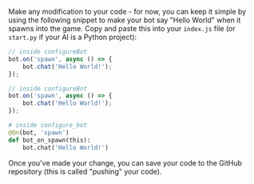 
<Tabs>
<TabItem value="ide_start_js" label="JavaScript" default>

Make any modification to your code - for now, you can keep it simple by using the following snippet to make your bot say "Hello World" when it spawns into the game.
Copy and paste this into your `index.js` file (or `start.py` if your AI is a Python project):

```javascript
// inside configureBot
bot.on('spawn', async () => {
    bot.chat('Hello World!');
});
```

</TabItem>
<TabItem value="ide_start_ts" label="TypeScript">

```typescript
// inside configureBot
bot.on('spawn', async () => {
    bot.chat('Hello World!');
});
```

</TabItem>
<TabItem value="ide_start_py" label="Python">

```python
# inside configure_bot
@On(bot, 'spawn')
def bot_on_spawn(this):
    bot.chat('Hello World!')
```

</TabItem>
</Tabs>

Once you've made your change, you can save your code to the GitHub repository (this is called "pushing" your code). 